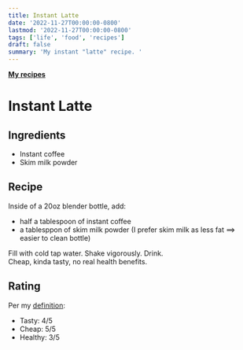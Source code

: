 ```yaml
---
title: Instant Latte
date: '2022-11-27T00:00:00-0800'
lastmod: '2022-11-27T00:00:00-0800'
tags: ['life', 'food', 'recipes']
draft: false
summary: 'My instant "latte" recipe. '
---
```


[**My recipes**](/tags/recipes/)

# Instant Latte

## Ingredients

- Instant coffee
- Skim milk powder

## Recipe

Inside of a 20oz blender bottle, add:

- half a tablespoon of instant coffee
- a tablesppon of skim milk powder (I prefer skim milk as less fat $\implies$ easier to clean bottle)

Fill with cold tap water. Shake vigorously. Drink. \
Cheap, kinda tasty, no real health benefits.

## Rating

Per my [definition](/blog/life/good-food):

- Tasty: 4/5
- Cheap: 5/5
- Healthy: 3/5
